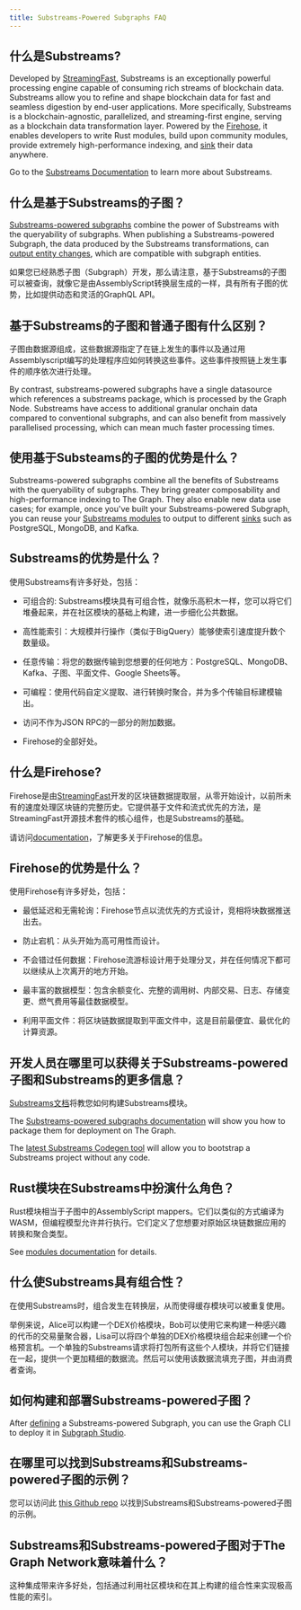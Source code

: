 ```yaml
---
title: Substreams-Powered Subgraphs FAQ
---
```


## 什么是Substreams?

Developed by [StreamingFast](https://www.streamingfast.io/), Substreams is an exceptionally powerful processing engine capable of consuming rich streams of blockchain data. Substreams allow you to refine and shape blockchain data for fast and seamless digestion by end-user applications. More specifically, Substreams is a blockchain-agnostic, parallelized, and streaming-first engine, serving as a blockchain data transformation layer. Powered by the [Firehose](https://firehose.streamingfast.io/), it ​​enables developers to write Rust modules, build upon community modules, provide extremely high-performance indexing, and [sink](https://substreams.streamingfast.io/reference-and-specs/manifests#sink) their data anywhere.

Go to the [Substreams Documentation](/substreams/introduction/) to learn more about Substreams.

## 什么是基于Substreams的子图？

[Substreams-powered subgraphs](/subgraphs/cookbook/substreams-powered-subgraphs/) combine the power of Substreams with the queryability of subgraphs. When publishing a Substreams-powered Subgraph, the data produced by the Substreams transformations, can [output entity changes](https://github.com/streamingfast/substreams-sink-entity-changes/blob/develop/substreams-entity-change/src/tables.rs), which are compatible with subgraph entities.

如果您已经熟悉子图（Subgraph）开发，那么请注意，基于Substreams的子图可以被查询，就像它是由AssemblyScript转换层生成的一样，具有所有子图的优势，比如提供动态和灵活的GraphQL API。

## 基于Substreams的子图和普通子图有什么区别？

子图由数据源组成，这些数据源指定了在链上发生的事件以及通过用Assemblyscript编写的处理程序应如何转换这些事件。这些事件按照链上发生事件的顺序依次进行处理。

By contrast, substreams-powered subgraphs have a single datasource which references a substreams package, which is processed by the Graph Node. Substreams have access to additional granular onchain data compared to conventional subgraphs, and can also benefit from massively parallelised processing, which can mean much faster processing times.

## 使用基于Substeams的子图的优势是什么？

Substreams-powered subgraphs combine all the benefits of Substreams with the queryability of subgraphs. They bring greater composability and high-performance indexing to The Graph. They also enable new data use cases; for example, once you've built your Substreams-powered Subgraph, you can reuse your [Substreams modules](https://substreams.streamingfast.io/documentation/develop/manifest-modules) to output to different [sinks](https://substreams.streamingfast.io/reference-and-specs/manifests#sink) such as PostgreSQL, MongoDB, and Kafka.

## Substreams的优势是什么？

使用Substreams有许多好处，包括：

- 可组合的: Substreams模块具有可组合性，就像乐高积木一样，您可以将它们堆叠起来，并在社区模块的基础上构建，进一步细化公共数据。

- 高性能索引：大规模并行操作（类似于BigQuery）能够使索引速度提升数个数量级。

- 任意传输：将您的数据传输到您想要的任何地方：PostgreSQL、MongoDB、Kafka、子图、平面文件、Google Sheets等。

- 可编程：使用代码自定义提取、进行转换时聚合，并为多个传输目标建模输出。

- 访问不作为JSON RPC的一部分的附加数据。

- Firehose的全部好处。

## 什么是Firehose?

Firehose是由[StreamingFast](https://www.streamingfast.io/)开发的区块链数据提取层，从零开始设计，以前所未有的速度处理区块链的完整历史。它提供基于文件和流式优先的方法，是StreamingFast开源技术套件的核心组件，也是Substreams的基础。

请访问[documentation](https://firehose.streamingfast.io/)，了解更多关于Firehose的信息。

## Firehose的优势是什么？

使用Firehose有许多好处，包括：

- 最低延迟和无需轮询：Firehose节点以流优先的方式设计，竞相将块数据推送出去。

- 防止宕机：从头开始为高可用性而设计。

- 不会错过任何数据：Firehose流游标设计用于处理分叉，并在任何情况下都可以继续从上次离开的地方开始。

- 最丰富的数据模型：包含余额变化、完整的调用树、内部交易、日志、存储变更、燃气费用等最佳数据模型。

- 利用平面文件：将区块链数据提取到平面文件中，这是目前最便宜、最优化的计算资源。

## 开发人员在哪里可以获得关于Substreams-powered子图和Substreams的更多信息？

[Substreams文档](/substreams/introduction/)将教您如何构建Substreams模块。

The [Substreams-powered subgraphs documentation](/subgraphs/cookbook/substreams-powered-subgraphs/) will show you how to package them for deployment on The Graph.

The [latest Substreams Codegen tool](https://streamingfastio.medium.com/substreams-codegen-no-code-tool-to-bootstrap-your-project-a11efe0378c6) will allow you to bootstrap a Substreams project without any code.

## Rust模块在Substreams中扮演什么角色？

Rust模块相当于子图中的AssemblyScript mappers。它们以类似的方式编译为WASM，但编程模型允许并行执行。它们定义了您想要对原始区块链数据应用的转换和聚合类型。

See [modules documentation](https://substreams.streamingfast.io/documentation/develop/manifest-modules) for details.

## 什么使Substreams具有组合性？

在使用Substreams时，组合发生在转换层，从而使得缓存模块可以被重复使用。

举例来说，Alice可以构建一个DEX价格模块，Bob可以使用它来构建一种感兴趣的代币的交易量聚合器，Lisa可以将四个单独的DEX价格模块组合起来创建一个价格预言机。一个单独的Substreams请求将打包所有这些个人模块，并将它们链接在一起，提供一个更加精细的数据流。然后可以使用该数据流填充子图，并由消费者查询。

## 如何构建和部署Substreams-powered子图？

After [defining](/subgraphs/cookbook/substreams-powered-subgraphs/) a Substreams-powered Subgraph, you can use the Graph CLI to deploy it in [Subgraph Studio](https://thegraph.com/studio/).

## 在哪里可以找到Substreams和Substreams-powered子图的示例？

您可以访问此 [this Github repo](https://github.com/pinax-network/awesome-substreams) 以找到Substreams和Substreams-powered子图的示例。

## Substreams和Substreams-powered子图对于The Graph Network意味着什么？

这种集成带来许多好处，包括通过利用社区模块和在其上构建的组合性来实现极高性能的索引。
